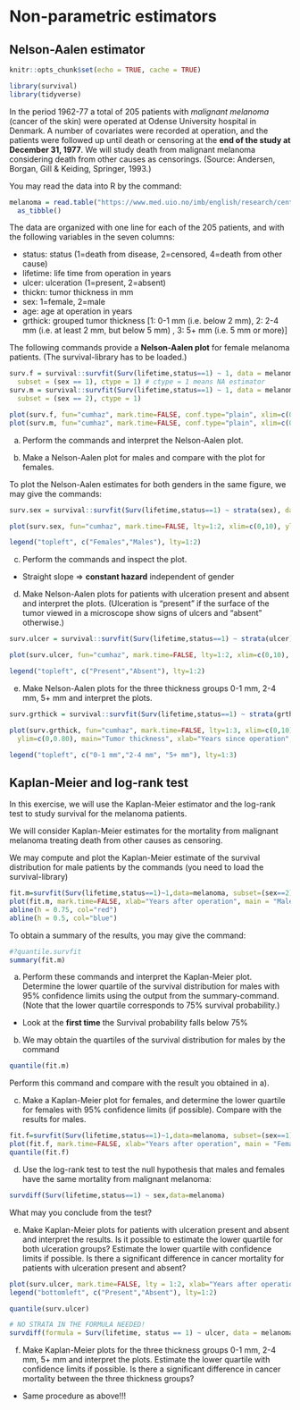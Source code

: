 # Non-parametric estimators {-}

## Nelson-Aalen estimator {-}

```r
knitr::opts_chunk$set(echo = TRUE, cache = TRUE)
```

```r
library(survival)
library(tidyverse)
```

In the period 1962-77 a total of $205$ patients with *malignant melanoma* (cancer of the skin) were operated at Odense University hospital in Denmark.
A number of covariates were recorded at operation, and the patients were followed up until death or censoring at the **end of the study at December 31, 1977**. 
We will study death from malignant melanoma considering death from other causes as censorings. (Source: Andersen, Borgan, Gill & Keiding, Springer, 1993.)

You may read the data into R by the command:
```r
melanoma = read.table("https://www.med.uio.no/imb/english/research/centres/ocbe/courses/imb9335/melanoma.txt",header=T) %>% 
  as_tibble()
```

The data are organized with one line for each of the 205 patients, and with the following variables in the seven columns:

- status: status (1=death from disease, 2=censored, 4=death from other cause)
- lifetime: life time from operation in years
- ulcer: ulceration (1=present, 2=absent)
- thickn: tumor thickness in mm
- sex: 1=female, 2=male
- age: age at operation in years
- grthick: grouped tumor thickness [1: 0-1 mm (i.e. below 2 mm), 2: 2-4 mm (i.e. at least 2 mm, but below 5 mm) , 3: 5+ mm (i.e. 5 mm or more)]

The following commands provide a **Nelson-Aalen plot** for female melanoma patients. (The survival-library has to be loaded.)

```r
surv.f = survival::survfit(Surv(lifetime,status==1) ~ 1, data = melanoma, 
  subset = (sex == 1), ctype = 1) # ctype = 1 means NA estimator
surv.m = survival::survfit(Surv(lifetime,status==1) ~ 1, data = melanoma, 
  subset = (sex == 2), ctype = 1)

plot(surv.f, fun="cumhaz", mark.time=FALSE, conf.type="plain", xlim=c(0,10), ylim=c(0,0.80), main="Females", xlab="Years since operation", ylab="Cumulative hazard")
plot(surv.m, fun="cumhaz", mark.time=FALSE, conf.type="plain", xlim=c(0,10), ylim=c(0,0.80), main="Males", xlab="Years since operation", ylab="Cumulative hazard")
```

a)  Perform the commands and interpret the Nelson-Aalen plot.

b)  Make a Nelson-Aalen plot for males and compare with the plot for females.

To plot the Nelson-Aalen estimates for both genders in the same figure, we may give the commands:

```r
surv.sex = survival::survfit(Surv(lifetime,status==1) ~ strata(sex), data=melanoma, ctype=1)

plot(surv.sex, fun="cumhaz", mark.time=FALSE, lty=1:2, xlim=c(0,10), ylim=c(0,0.80), main="Gender", xlab="Years since operation", ylab="Cumulative hazard")

legend("topleft", c("Females","Males"), lty=1:2)
```

c)  Perform the commands and inspect the plot.

- Straight slope => **constant hazard** independent of gender

d)  Make Nelson-Aalen plots for patients with ulceration present and absent and interpret the plots. (Ulceration is "present" if the surface of the tumor viewed in a microscope show signs of ulcers and "absent" otherwise.)

```r
surv.ulcer = survival::survfit(Surv(lifetime,status==1) ~ strata(ulcer), data=melanoma, ctype=1)

plot(surv.ulcer, fun="cumhaz", mark.time=FALSE, lty=1:2, xlim=c(0,10), ylim=c(0,0.80), main="Ulceration", xlab="Years since operation", ylab="Cumulative hazard")

legend("topleft", c("Present","Absent"), lty=1:2)
```
e)  Make Nelson-Aalen plots for the three thickness groups 0-1 mm, 2-4 mm, 5+ mm and interpret the plots.

```r
surv.grthick = survival::survfit(Surv(lifetime,status==1) ~ strata(grthick), data=melanoma, ctype=1)

plot(surv.grthick, fun="cumhaz", mark.time=FALSE, lty=1:3, xlim=c(0,10), 
  ylim=c(0,0.80), main="Tumor thickness", xlab="Years since operation", ylab="Cumulative hazard")

legend("topleft", c("0-1 mm","2-4 mm", "5+ mm"), lty=1:3)
```

## Kaplan-Meier and log-rank test

In this exercise, we will use the Kaplan-Meier estimator and the log-rank test to study survival for the melanoma patients.

We will consider Kaplan-Meier estimates for the mortality from malignant melanoma treating death from other causes as censoring.

We may compute and plot the Kaplan-Meier estimate of the survival distribution for male patients by the commands (you need to load the survival-library)

```r
fit.m=survfit(Surv(lifetime,status==1)~1,data=melanoma, subset=(sex==2), conf.type="plain")
plot(fit.m, mark.time=FALSE, xlab="Years after operation", main = "Males")
abline(h = 0.75, col="red")
abline(h = 0.5, col="blue")
```

To obtain a summary of the results, you may give the command:
```r
#?quantile.survfit
summary(fit.m)
```
a) Perform these commands and interpret the Kaplan-Meier plot. Determine the lower quartile of the survival distribution for males with 95% confidence limits using the output from the summary-command. (Note that the lower quartile corresponds to 75% survival probability.)

- Look at the **first time** the Survival probability falls below $75\%$

b) We may obtain the quartiles of the survival distribution for males by the command

```r
quantile(fit.m)
```

Perform this command and compare with the result you obtained in a).

c) Make a Kaplan-Meier plot for females, and determine the lower quartile for females with 95% confidence limits (if possible). Compare with the results for males.

```r
fit.f=survfit(Surv(lifetime,status==1)~1,data=melanoma, subset=(sex==1), conf.type="plain")
plot(fit.f, mark.time=FALSE, xlab="Years after operation", main = "Females")
quantile(fit.f)
```
d) Use the log-rank test to test the null hypothesis that males and females have the same mortality from malignant melanoma:

```r
survdiff(Surv(lifetime,status==1) ~ sex,data=melanoma)
```
What may you conclude from the test?

e) Make Kaplan-Meier plots for patients with ulceration present and absent and interpret the results. Is it possible to estimate the lower quartile for both ulceration groups? Estimate the lower quartile with confidence limits if possible. Is there a significant difference in cancer mortality for patients with ulceration present and absent?
```r
plot(surv.ulcer, mark.time=FALSE, lty = 1:2, xlab="Years after operation", main = "Ulceration")
legend("bottomleft", c("Present","Absent"), lty=1:2)
```

```r
quantile(surv.ulcer)
```

```r
# NO STRATA IN THE FORMULA NEEDED!
survdiff(formula = Surv(lifetime, status == 1) ~ ulcer, data = melanoma)
```

f) Make Kaplan-Meier plots for the three thickness groups 0-1 mm, 2-4 mm, 5+ mm and interpret the plots. Estimate the lower quartile with confidence limits if possible. Is there a significant difference in cancer mortality between the three thickness groups?

- Same procedure as above!!!
